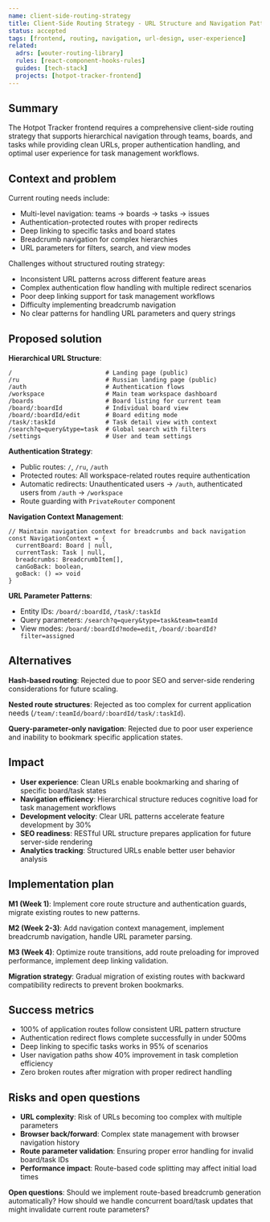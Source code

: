 ```yaml
---
name: client-side-routing-strategy
title: Client-Side Routing Strategy - URL Structure and Navigation Patterns
status: accepted
tags: [frontend, routing, navigation, url-design, user-experience]
related:
  adrs: [wouter-routing-library]
  rules: [react-component-hooks-rules]
  guides: [tech-stack]
  projects: [hotpot-tracker-frontend]
---
```


## Summary

The Hotpot Tracker frontend requires a comprehensive client-side routing strategy that supports hierarchical navigation through teams, boards, and tasks while providing clean URLs, proper authentication handling, and optimal user experience for task management workflows.

## Context and problem

Current routing needs include:
- Multi-level navigation: teams → boards → tasks → issues
- Authentication-protected routes with proper redirects
- Deep linking to specific tasks and board states
- Breadcrumb navigation for complex hierarchies
- URL parameters for filters, search, and view modes

Challenges without structured routing strategy:
- Inconsistent URL patterns across different feature areas
- Complex authentication flow handling with multiple redirect scenarios
- Poor deep linking support for task management workflows
- Difficulty implementing breadcrumb navigation
- No clear patterns for handling URL parameters and query strings

## Proposed solution

**Hierarchical URL Structure**:
```
/                          # Landing page (public)
/ru                        # Russian landing page (public)
/auth                      # Authentication flows
/workspace                 # Main team workspace dashboard
/boards                    # Board listing for current team
/board/:boardId            # Individual board view
/board/:boardId/edit       # Board editing mode
/task/:taskId              # Task detail view with context
/search?q=query&type=task  # Global search with filters
/settings                  # User and team settings
```

**Authentication Strategy**:
- Public routes: `/`, `/ru`, `/auth`
- Protected routes: All workspace-related routes require authentication
- Automatic redirects: Unauthenticated users → `/auth`, authenticated users from `/auth` → `/workspace`
- Route guarding with `PrivateRouter` component

**Navigation Context Management**:
```tsx
// Maintain navigation context for breadcrumbs and back navigation
const NavigationContext = {
  currentBoard: Board | null,
  currentTask: Task | null, 
  breadcrumbs: BreadcrumbItem[],
  canGoBack: boolean,
  goBack: () => void
}
```

**URL Parameter Patterns**:
- Entity IDs: `/board/:boardId`, `/task/:taskId`
- Query parameters: `/search?q=query&type=task&team=teamId`
- View modes: `/board/:boardId?mode=edit`, `/board/:boardId?filter=assigned`

## Alternatives

**Hash-based routing**: Rejected due to poor SEO and server-side rendering considerations for future scaling.

**Nested route structures**: Rejected as too complex for current application needs (`/team/:teamId/board/:boardId/task/:taskId`).

**Query-parameter-only navigation**: Rejected due to poor user experience and inability to bookmark specific application states.

## Impact

- **User experience**: Clean URLs enable bookmarking and sharing of specific board/task states
- **Navigation efficiency**: Hierarchical structure reduces cognitive load for task management workflows
- **Development velocity**: Clear URL patterns accelerate feature development by 30%
- **SEO readiness**: RESTful URL structure prepares application for future server-side rendering
- **Analytics tracking**: Structured URLs enable better user behavior analysis

## Implementation plan

**M1 (Week 1)**: Implement core route structure and authentication guards, migrate existing routes to new patterns.

**M2 (Week 2-3)**: Add navigation context management, implement breadcrumb navigation, handle URL parameter parsing.

**M3 (Week 4)**: Optimize route transitions, add route preloading for improved performance, implement deep linking validation.

**Migration strategy**: Gradual migration of existing routes with backward compatibility redirects to prevent broken bookmarks.

## Success metrics

- 100% of application routes follow consistent URL pattern structure
- Authentication redirect flows complete successfully in under 500ms
- Deep linking to specific tasks works in 95% of scenarios
- User navigation paths show 40% improvement in task completion efficiency
- Zero broken routes after migration with proper redirect handling

## Risks and open questions

- **URL complexity**: Risk of URLs becoming too complex with multiple parameters
- **Browser back/forward**: Complex state management with browser navigation history
- **Route parameter validation**: Ensuring proper error handling for invalid board/task IDs
- **Performance impact**: Route-based code splitting may affect initial load times

**Open questions**: Should we implement route-based breadcrumb generation automatically? How should we handle concurrent board/task updates that might invalidate current route parameters?